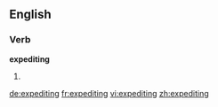 ==English==

===Verb===
'''expediting'''

# {{present participle of|[[expedite]]}}

[[de:expediting]]
[[fr:expediting]]
[[vi:expediting]]
[[zh:expediting]]